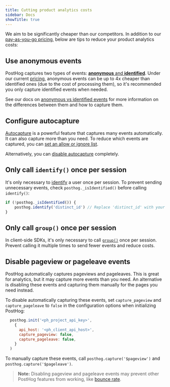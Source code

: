 ```yaml
---
title: Cutting product analytics costs
sidebar: Docs
showTitle: true
---
```


We aim to be significantly cheaper than our competitors. In addition to our [pay-as-you-go pricing](/pricing), below are tips to reduce your product analytics costs:

<PostHogBillableUsageTemplate />

## Use anonymous events

PostHog captures two types of events: [**anonymous** and **identified**](/docs/data/anonymous-vs-identified-events). Under our current [pricing](/pricing), anonymous events can be up to 4x cheaper than identified ones (due to the cost of processing them), so it's recommended you only capture identified events when needed.

See our docs on [anonymous vs identified events](/docs/data/anonymous-vs-identified-events) for more information on the differences between them and how to capture them.

## Configure autocapture

[Autocapture](/docs/product-analytics/autocapture) is a powerful feature that captures many events automatically. It can also capture more than you need. To reduce which events are captured, you can [set an allow or ignore list](/docs/product-analytics/autocapture#reducing-events-with-an-allow-and-ignorelist).

Alternatively, you can [disable autocapture](/docs/product-analytics/autocapture#disabling-autocapture) completely.

## Only call `identify()` once per session

It's only necessary to [identify](/docs/product-analytics/identify) a user once per session. To prevent sending unnecessary events, check `posthog._isIdentified()` before calling `identify()`:

```js
if (!posthog._isIdentified()) {
    posthog.identify('distinct_id') // Replace 'distinct_id' with your user's unique identifier
}
```

## Only call `group()` once per session

In client-side SDKs, it's only necessary to call [`group()`](/docs/product-analytics/group-analytics) once per session. Prevent calling it multiple times to send fewer events and reduce costs.

## Disable pageview or pageleave events

PostHog automatically captures pageviews and pageleaves. This is great for analytics, but it may capture more events than you need. An alternative is disabling these events and capturing them manually for the pages you need instead.

To disable automatically capturing these events, set `capture_pageview` and `capture_pageleave` to `false` in the configuration options when initializing PostHog:

```js
  posthog.init('<ph_project_api_key>',
    {
      api_host: '<ph_client_api_host>',
      capture_pageview: false,
      capture_pageleave: false,
    }
  )
```

To manually capture these events, call `posthog.capture('$pageview')` and `posthog.capture('$pageleave')`.

> **Note:** Disabling pageview and pageleave events may prevent other PostHog features from working, like [bounce rate](/docs/data/events#how-events-power-posthog).
